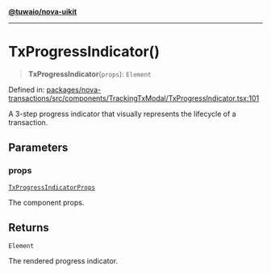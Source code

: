 [**@tuwaio/nova-uikit**](../../../README.md)

***

# TxProgressIndicator()

> **TxProgressIndicator**(`props`): `Element`

Defined in: [packages/nova-transactions/src/components/TrackingTxModal/TxProgressIndicator.tsx:101](https://github.com/TuwaIO/nova-uikit/blob/a6935ad165181db46094cc50c0501928d06a176c/packages/nova-transactions/src/components/TrackingTxModal/TxProgressIndicator.tsx#L101)

A 3-step progress indicator that visually represents the lifecycle of a transaction.

## Parameters

### props

[`TxProgressIndicatorProps`](../interfaces/TxProgressIndicatorProps.md)

The component props.

## Returns

`Element`

The rendered progress indicator.
